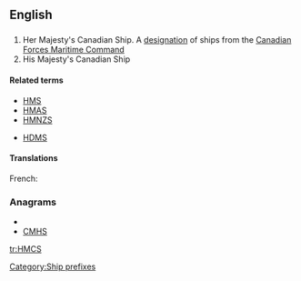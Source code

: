{{wikipedia|Her Majesty's Canadian Ship}}
==English==

==={{initialism}}===
{{infl|en|initialism}}

# Her Majesty's Canadian Ship. A [[designation]] of ships from the [[w:Canadian Forces Maritime Command|Canadian Forces Maritime Command]]
# His Majesty's Canadian Ship

====Related terms====
* [[HMS]]
* [[HMAS]]
* [[HMNZS]]

* [[HDMS]]

====Translations====
{{trans-top|Ship designation}}
French: {{t-|fr|NCSM}}
{{trans-mid}}
{{trans-bottom}}

===Anagrams===
* {{alphagram|chms}}
* [[CMHS#English|CMHS]]


[[Category:Ship prefixes]]

[[tr:HMCS]]